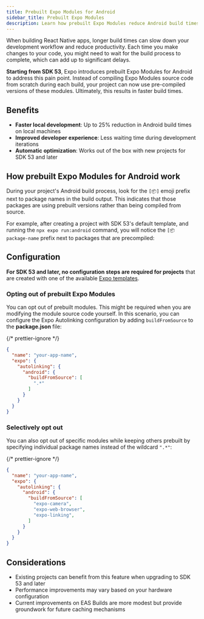 ```yaml
---
title: Prebuilt Expo Modules for Android
sidebar_title: Prebuilt Expo Modules
description: Learn how prebuilt Expo Modules reduce Android build times by up to 25% on your machine.
---
```



When building React Native apps, longer build times can slow down your development workflow and reduce productivity. Each time you make changes to your code, you might need to wait for the build process to complete, which can add up to significant delays.

**Starting from SDK 53**, Expo introduces prebuilt Expo Modules for Android to address this pain point. Instead of compiling Expo Modules source code from scratch during each build, your project can now use pre-compiled versions of these modules. Ultimately, this results in faster build times.

## Benefits

- **Faster local development**: Up to 25% reduction in Android build times on local machines
- **Improved developer experience**: Less waiting time during development iterations
- **Automatic optimization**: Works out of the box with new projects for SDK 53 and later

## How prebuilt Expo Modules for Android work

During your project's Android build process, look for the `[📦]` emoji prefix next to package names in the build output. This indicates that those packages are using prebuilt versions rather than being compiled from source.

For example, after creating a project with SDK 53's default template, and running the `npx expo run:android` command, you will notice the `[📦 package-name` prefix next to packages that are precompiled:

<ContentSpotlight
  alt="An example of the prebuilt Expo Modules for Android build output."
  src="/static/images/guides/prebuilt-expo-modules-on-android.png"
  className="max-w-[280px]"
/>

## Configuration

**For SDK 53 and later, no configuration steps are required for projects** that are created with one of the available [Expo templates](/more/create-expo/#--template).

### Opting out of prebuilt Expo Modules

You can opt out of prebuilt modules. This might be required when you are modifying the module source code yourself. In this scenario, you can configure the Expo Autolinking configuration by adding `buildFromSource` to the **package.json** file:

{/* prettier-ignore */}
```json package.json
{
  "name": "your-app-name",
  "expo": {
    "autolinking": {
      "android": {
        "buildFromSource": [
          ".*"
        ]
      }
    }
  }
}
```

### Selectively opt out

You can also opt out of specific modules while keeping others prebuilt by specifying individual package names instead of the wildcard `".*"`:

{/* prettier-ignore */}
```json package.json
{
  "name": "your-app-name",
  "expo": {
    "autolinking": {
      "android": {
        "buildFromSource": [
          "expo-camera",
          "expo-web-browser",
          "expo-linking",
        ]
      }
    }
  }
}
```

## Considerations

- Existing projects can benefit from this feature when upgrading to SDK 53 and later
- Performance improvements may vary based on your hardware configuration
- Current improvements on EAS Builds are more modest but provide groundwork for future caching mechanisms
